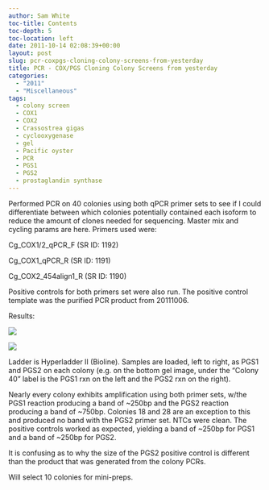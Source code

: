 ```yaml
---
author: Sam White
toc-title: Contents
toc-depth: 5
toc-location: left
date: 2011-10-14 02:08:39+00:00
layout: post
slug: pcr-coxpgs-cloning-colony-screens-from-yesterday
title: PCR - COX/PGS Cloning Colony Screens from yesterday
categories:
  - "2011"
  - "Miscellaneous"
tags:
  - colony screen
  - COX1
  - COX2
  - Crassostrea gigas
  - cyclooxygenase
  - gel
  - Pacific oyster
  - PCR
  - PGS1
  - PGS2
  - prostaglandin synthase
---
```


Performed PCR on 40 colonies using both qPCR primer sets to see if I could differentiate between which colonies potentially contained each isoform to reduce the amount of clones needed for sequencing. Master mix and cycling params are here. Primers used were:

Cg_COX1/2_qPCR_F (SR ID: 1192)

Cg_COX1_qPCR_R (SR ID: 1191)

Cg_COX2_454align1_R (SR ID: 1190)

Positive controls for both primers set were also run. The positive control template was the purified PCR product from 20111006.

Results:

![](https://eagle.fish.washington.edu/Arabidopsis/20111013-01.JPG)

![](https://eagle.fish.washington.edu/Arabidopsis/20111013-02.JPG)

Ladder is Hyperladder II (Bioline). Samples are loaded, left to right, as PGS1 and PGS2 on each colony (e.g. on the bottom gel image, under the "Colony 40" label is the PGS1 rxn on the left and the PGS2 rxn on the right).

Nearly every colony exhibits amplification using both primer sets, w/the PGS1 reaction producing a band of ~250bp and the PGS2 reaction producing a band of ~750bp. Colonies 18 and 28 are an exception to this and produced no band with the PGS2 primer set. NTCs were clean. The positive controls worked as expected, yielding a band of ~250bp for PGS1 and a band of ~250bp for PGS2.

It is confusing as to why the size of the PGS2 positive control is different than the product that was generated from the colony PCRs.

Will select 10 colonies for mini-preps.

